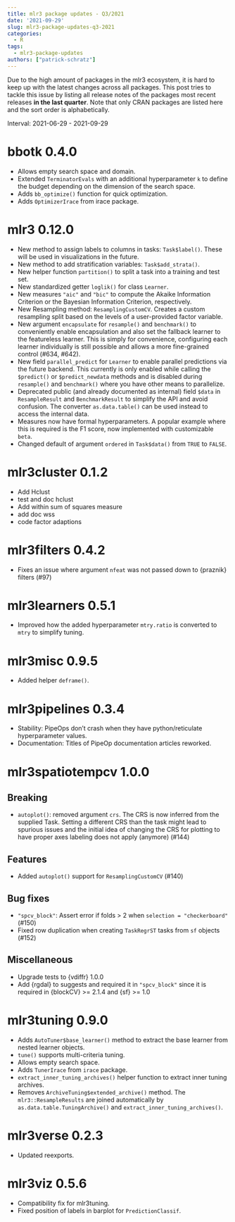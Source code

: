 ```yaml
---
title: mlr3 package updates - Q3/2021
date: '2021-09-29'
slug: mlr3-package-updates-q3-2021
categories:
  - R
tags:
  - mlr3-package-updates
authors: ["patrick-schratz"]
---
```


Due to the high amount of packages in the mlr3 ecosystem, it is hard to keep up with the latest changes across all packages.
This post tries to tackle this issue by listing all release notes of the packages most recent releases **in the last quarter**.
Note that only CRAN packages are listed here and the sort order is alphabetically.

Interval: 2021-06-29 - 2021-09-29

# bbotk 0.4.0

* Allows empty search space and domain.
* Extended `TerminatorEvals` with an additional hyperparameter `k` to define the
  budget depending on the dimension of the search space.
* Adds `bb_optimize()` function for quick optimization.
* Adds `OptimizerIrace` from irace package.

# mlr3 0.12.0

* New method to assign labels to columns in tasks: `Task$label()`.
  These will be used in visualizations in the future.
* New method to add stratification variables: `Task$add_strata()`.
* New helper function `partition()` to split a task into a training and test
  set.
* New standardized getter `loglik()` for class `Learner`.
* New measures `"aic"` and `"bic"` to compute the Akaike Information Criterion
  or the Bayesian Information Criterion, respectively.
* New Resampling method: `ResamplingCustomCV`. Creates a custom resampling split
  based on the levels of a user-provided factor variable.
* New argument `encapsulate` for `resample()` and `benchmark()` to conveniently
  enable encapsulation and also set the fallback learner to the
  featureless learner. This is simply for convenience, configuring each learner
  individually is still possible and allows a more fine-grained control (#634,
  #642).
* New field `parallel_predict` for `Learner` to enable parallel predictions via
  the future backend. This currently is only enabled while calling the
  `$predict()` or `$predict_newdata` methods and is disabled during `resample()`
  and `benchmark()` where you have other means to parallelize.
* Deprecated public (and already documented as internal) field `$data` in
  `ResampleResult` and `BenchmarkResult` to simplify the API and avoid
  confusion. The converter `as.data.table()` can be used instead to access the
  internal data.
* Measures now have formal hyperparameters. A popular example where this is
  required is the F1 score, now implemented with customizable `beta`.
* Changed default of argument `ordered` in `Task$data()` from `TRUE` to `FALSE`.


# mlr3cluster 0.1.2

* Add Hclust
* test and doc hclust
* Add within sum of squares measure
* add doc wss
* code factor adaptions


# mlr3filters 0.4.2

- Fixes an issue where argument `nfeat` was not passed down to {praznik} filters (#97)


# mlr3learners 0.5.1

- Improved how the added hyperparameter `mtry.ratio` is converted to `mtry` to
  simplify tuning.


# mlr3misc 0.9.5

* Added helper `deframe()`.


# mlr3pipelines 0.3.4

* Stability: PipeOps don't crash when they have python/reticulate hyperparameter values.
* Documentation: Titles of PipeOp documentation articles reworked.

# mlr3spatiotempcv 1.0.0

## Breaking

- `autoplot()`: removed argument `crs`. 
  The CRS is now inferred from the supplied Task. 
  Setting a different CRS than the task might lead to spurious issues and the initial idea of changing the CRS for plotting to have proper axes labeling does not apply (anymore) (#144)

## Features

- Added `autoplot()` support for `ResamplingCustomCV` (#140)

## Bug fixes

- `"spcv_block"`: Assert error if folds > 2 when `selection = "checkerboard"` (#150)
- Fixed row duplication when creating `TaskRegrST` tasks from `sf` objects (#152)

## Miscellaneous

- Upgrade tests to {vdiffr} 1.0.0
- Add {rgdal} to suggests and required it in `"spcv_block"` since it is required in {blockCV} >= 2.1.4 and {sf} >= 1.0


# mlr3tuning 0.9.0

- Adds `AutoTuner$base_learner()` method to extract the base learner from 
  nested learner objects.
- `tune()` supports multi-criteria tuning.
- Allows empty search space.
- Adds `TunerIrace` from `irace` package.
- `extract_inner_tuning_archives()` helper function to extract inner tuning
  archives.
- Removes `ArchiveTuning$extended_archive()` method. The `mlr3::ResampleResults` are
  joined automatically by `as.data.table.TuningArchive()` and
  `extract_inner_tuning_archives()`.


# mlr3verse 0.2.3

- Updated reexports.


# mlr3viz 0.5.6

- Compatibility fix for mlr3tuning.
- Fixed position of labels in barplot for `PredictionClassif`.
